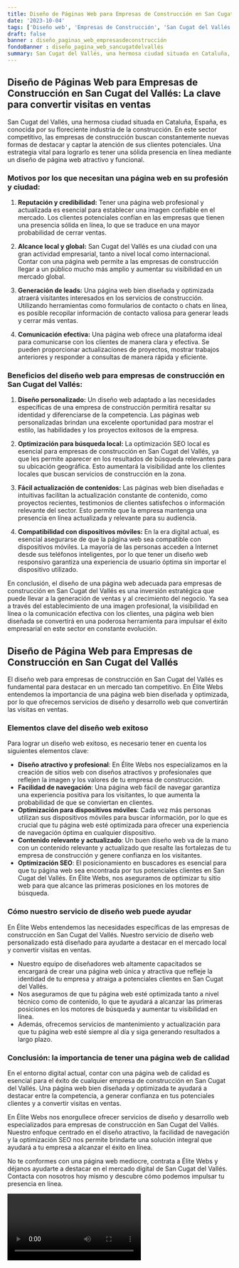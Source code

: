 ```yaml
---
title: Diseño de Páginas Web para Empresas de Construcción en San Cugat del Vallés
date: '2023-10-04'
tags: ['Diseño web', 'Empresas de Construcción', 'San Cugat del Vallés']
draft: false
banner : diseño_paginas_web_empresasdeconstrucción
fondoBanner : diseño_pagina_web_sancugatdelvallés
summary: San Cugat del Vallés, una hermosa ciudad situada en Cataluña, España, es conocida por su floreciente industria de la construcción. En este sector competitivo, las empresas de construcción buscan constantemente nuevas formas de destacar y captar la atención de sus clientes potenciales. Una estrategia vital para lograrlo es tener una sólida presencia en línea mediante un diseño de página web atractivo y funcional.
---
```


## Diseño de Páginas Web para Empresas de Construcción en San Cugat del Vallés: La clave para convertir visitas en ventas

San Cugat del Vallés, una hermosa ciudad situada en Cataluña, España, es conocida por su floreciente industria de la construcción. En este sector competitivo, las empresas de construcción buscan constantemente nuevas formas de destacar y captar la atención de sus clientes potenciales. Una estrategia vital para lograrlo es tener una sólida presencia en línea mediante un diseño de página web atractivo y funcional.

### Motivos por los que necesitan una página web en su profesión y ciudad:

1. **Reputación y credibilidad:** Tener una página web profesional y actualizada es esencial para establecer una imagen confiable en el mercado. Los clientes potenciales confían en las empresas que tienen una presencia sólida en línea, lo que se traduce en una mayor probabilidad de cerrar ventas.

2. **Alcance local y global:** San Cugat del Vallés es una ciudad con una gran actividad empresarial, tanto a nivel local como internacional. Contar con una página web permite a las empresas de construcción llegar a un público mucho más amplio y aumentar su visibilidad en un mercado global.

3. **Generación de leads:** Una página web bien diseñada y optimizada atraerá visitantes interesados en los servicios de construcción. Utilizando herramientas como formularios de contacto o chats en línea, es posible recopilar información de contacto valiosa para generar leads y cerrar más ventas.

4. **Comunicación efectiva:** Una página web ofrece una plataforma ideal para comunicarse con los clientes de manera clara y efectiva. Se pueden proporcionar actualizaciones de proyectos, mostrar trabajos anteriores y responder a consultas de manera rápida y eficiente.

### Beneficios del diseño web para empresas de construcción en San Cugat del Vallés:

1. **Diseño personalizado:** Un diseño web adaptado a las necesidades específicas de una empresa de construcción permitirá resaltar su identidad y diferenciarse de la competencia. Las páginas web personalizadas brindan una excelente oportunidad para mostrar el estilo, las habilidades y los proyectos exitosos de la empresa.

2. **Optimización para búsqueda local:** La optimización SEO local es esencial para empresas de construcción en San Cugat del Vallés, ya que les permite aparecer en los resultados de búsqueda relevantes para su ubicación geográfica. Esto aumentará la visibilidad ante los clientes locales que buscan servicios de construcción en la zona.

3. **Fácil actualización de contenidos:** Las páginas web bien diseñadas e intuitivas facilitan la actualización constante de contenido, como proyectos recientes, testimonios de clientes satisfechos o información relevante del sector. Esto permite que la empresa mantenga una presencia en línea actualizada y relevante para su audiencia.

4. **Compatibilidad con dispositivos móviles:** En la era digital actual, es esencial asegurarse de que la página web sea compatible con dispositivos móviles. La mayoría de las personas acceden a Internet desde sus teléfonos inteligentes, por lo que tener un diseño web responsivo garantiza una experiencia de usuario óptima sin importar el dispositivo utilizado.

En conclusión, el diseño de una página web adecuada para empresas de construcción en San Cugat del Vallés es una inversión estratégica que puede llevar a la generación de ventas y al crecimiento del negocio. Ya sea a través del establecimiento de una imagen profesional, la visibilidad en línea o la comunicación efectiva con los clientes, una página web bien diseñada se convertirá en una poderosa herramienta para impulsar el éxito empresarial en este sector en constante evolución.

<GifSeo />

<Cta />

## Diseño de Página Web para Empresas de Construcción en San Cugat del Vallés

El diseño web para empresas de construcción en San Cugat del Vallés es fundamental para destacar en un mercado tan competitivo. En Élite Webs entendemos la importancia de una página web bien diseñada y optimizada, por lo que ofrecemos servicios de diseño y desarrollo web que convertirán las visitas en ventas.

### Elementos clave del diseño web exitoso

Para lograr un diseño web exitoso, es necesario tener en cuenta los siguientes elementos clave:

- **Diseño atractivo y profesional**: En Élite Webs nos especializamos en la creación de sitios web con diseños atractivos y profesionales que reflejen la imagen y los valores de tu empresa de construcción.
- **Facilidad de navegación**: Una página web fácil de navegar garantiza una experiencia positiva para los visitantes, lo que aumenta la probabilidad de que se conviertan en clientes.
- **Optimización para dispositivos móviles**: Cada vez más personas utilizan sus dispositivos móviles para buscar información, por lo que es crucial que tu página web esté optimizada para ofrecer una experiencia de navegación óptima en cualquier dispositivo.
- **Contenido relevante y actualizado**: Un buen diseño web va de la mano con un contenido relevante y actualizado que resalte las fortalezas de tu empresa de construcción y genere confianza en los visitantes.
- **Optimización SEO**: El posicionamiento en buscadores es esencial para que tu página web sea encontrada por tus potenciales clientes en San Cugat del Vallés. En Élite Webs, nos aseguramos de optimizar tu sitio web para que alcance las primeras posiciones en los motores de búsqueda.

### Cómo nuestro servicio de diseño web puede ayudar

En Élite Webs entendemos las necesidades específicas de las empresas de construcción en San Cugat del Vallés. Nuestro servicio de diseño web personalizado está diseñado para ayudarte a destacar en el mercado local y convertir visitas en ventas.

- Nuestro equipo de diseñadores web altamente capacitados se encargará de crear una página web única y atractiva que refleje la identidad de tu empresa y atraiga a potenciales clientes en San Cugat del Vallés.
- Nos aseguramos de que tu página web esté optimizada tanto a nivel técnico como de contenido, lo que te ayudará a alcanzar las primeras posiciones en los motores de búsqueda y aumentar tu visibilidad en línea.
- Además, ofrecemos servicios de mantenimiento y actualización para que tu página web esté siempre al día y siga generando resultados a largo plazo.

### Conclusión: la importancia de tener una página web de calidad

En el entorno digital actual, contar con una página web de calidad es esencial para el éxito de cualquier empresa de construcción en San Cugat del Vallés. Una página web bien diseñada y optimizada te ayudará a destacar entre la competencia, a generar confianza en tus potenciales clientes y a convertir visitas en ventas.

En Élite Webs nos enorgullece ofrecer servicios de diseño y desarrollo web especializados para empresas de construcción en San Cugat del Vallés. Nuestro enfoque centrado en el diseño atractivo, la facilidad de navegación y la optimización SEO nos permite brindarte una solución integral que ayudará a tu empresa a alcanzar el éxito en línea.

No te conformes con una página web mediocre, contrata a Élite Webs y déjanos ayudarte a destacar en el mercado digital de San Cugat del Vallés. Contacta con nosotros hoy mismo y descubre cómo podemos impulsar tu presencia en línea.

<Video />

<CtaBot job='Empresas de Construcción' city='San Cugat del Vallés'/>

<Gmaps query='San Cugat del Vallés+españa+maps' />